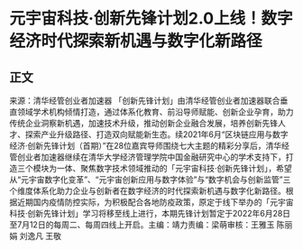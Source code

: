 # 元宇宙科技·创新先锋计划2.0上线！数字经济时代探索新机遇与数字化新路径
## 正文
来源：清华经管创业者加速器 「创新先锋计划」由清华经管创业者加速器联合垂直领域学术机构倾情打造，通过体系化教育、前沿导师赋能、创新企业孕育，助力传统企业洞察新机遇，加速技术升级，推动创新企业融合发展，培养创新先锋人才、探索产业升级路径、打造双向赋能新生态。续2021年6月“区块链应用与数字经济·创新先锋计划（首期）”在28位嘉宾导师围绕七大主题的精彩分享后，清华经管创业者加速器继续在清华大学经济管理学院中国金融研究中心的学术支持下，打造三个模块为一体、聚焦数字技术领域推动的「元宇宙科技·创新先锋计划」，希望从“元宇宙数字化变革”、“元宇宙创新应用与数字体验”与“数字机会与创新监管”三个维度体系化助力企业与创新者在数字经济的时代探索新机遇与数字化新路径。根据近期国内疫情防控实际，为积极配合各地防疫政策，原定于线下举办的「元宇宙科技·创新先锋计划」学习将移至线上进行，本期先锋计划暂定于2022年6月28日至7月12日的每周二、每周四线上开启。主编：靖力责编：梁萌审核：王雅玉 陈丽娟 刘逸凡 王敬